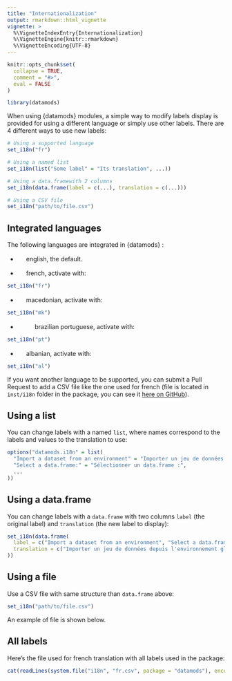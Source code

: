 ```yaml
---
title: "Internationalization"
output: rmarkdown::html_vignette
vignette: >
  %\VignetteIndexEntry{Internationalization}
  %\VignetteEngine{knitr::rmarkdown}
  %\VignetteEncoding{UTF-8}
---
```


```r
knitr::opts_chunk$set(
  collapse = TRUE,
  comment = "#>",
  eval = FALSE
)
```

```r
library(datamods)
```

When using {datamods} modules, a simple way to modify labels display is provided for using a different language or simply use other labels.
There are 4 different ways to use new labels:

```r
# Using a supported language
set_i18n("fr")

# Using a named list
set_i18n(list("Some label" = "Its translation", ...))

# Using a data.framewith 2 columns
set_i18n(data.frame(label = c(...), translation = c(...)))

# Using a CSV file
set_i18n("path/to/file.csv")
```


## Integrated languages

The following languages are integrated in {datamods} :

* ![](figures/i18n/gb.svg){height=16, style="height:16px"} english, the default.

* ![](figures/i18n/fr.svg){height=16, style="height:16px"} french, activate with:

```r
set_i18n("fr")
```

* ![](figures/i18n/mk.svg){height=16, style="height:16px"} macedonian, activate with:

```r
set_i18n("mk")
```

* ![](figures/i18n/br.svg){height=16, style="height:16px"} ![](figures/i18n/pt.svg){height=16, style="height:16px"} brazilian portuguese, activate with:

```r
set_i18n("pt")
```

* ![](figures/i18n/al.svg){height=16, style="height:16px"} albanian, activate with:

```r
set_i18n("al")
```

If you want another language to be supported, you can submit a Pull Request to add a CSV file like the one used for french (file is located in `inst/i18n` folder in the package, you can see it [here on GitHub](https://github.com/dreamRs/datamods/blob/master/inst/i18n/fr.csv)).


## Using a list

You can change labels with a named `list`, where names correspond to the labels and values to the translation to use:

```r
options("datamods.i18n" = list(
  "Import a dataset from an environment" = "Importer un jeu de données depuis l'environnement global",
  "Select a data.frame:" = "Sélectionner un data.frame :",
  ...
))
```


## Using a data.frame

You can change labels with a `data.frame` with two columns `label` (the original label) and `translation` (the new label to display):

```r
set_i18n(data.frame(
  label = c("Import a dataset from an environment", "Select a data.frame:", ...),
  translation = c("Importer un jeu de données depuis l'environnement global", "Sélectionner un data.frame :", ...)
))
```


## Using a file

Use a CSV file with same structure than `data.frame` above:

```r
set_i18n("path/to/file.csv")
```

An example of file is shown below.


## All labels

Here's the file used for french translation with all labels used in the package:

```r
cat(readLines(system.file("i18n", "fr.csv", package = "datamods"), encoding = "UTF-8"), sep = '\n')
```




